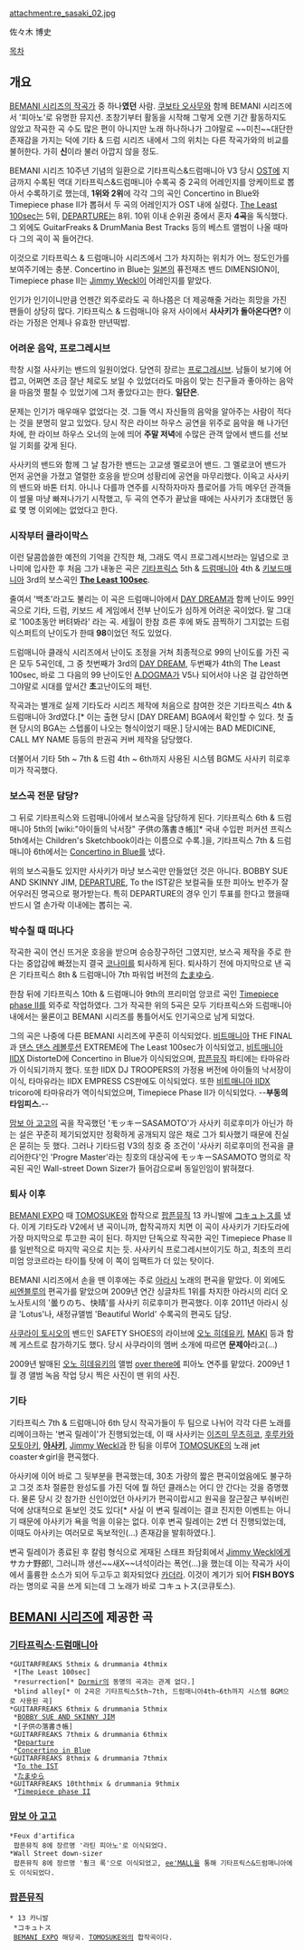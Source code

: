attachment:re_sasaki_02.jpg

佐々木 博史

[[목차]]

== 개요 ==
[[BEMANI 시리즈/아티스트|BEMANI 시리즈의 작곡가]] 중 하나'''였던''' 사람. [[쿠보타 오사무]]와 함께 BEMANI 시리즈에서 '피아노'로 유명한 뮤지션. 초창기부터 활동을 시작해 그렇게 오랜 기간 활동하지도 않았고 작곡한 곡 수도 많은 편이 아니지만 노래 하나하나가 그야말로 ~~미친~~대단한 존재감을 가지는 덕에 기타 & 드럼 시리즈 내에서 그의 위치는 다른 작곡가와의 비교를 불허한다. 가히 '''신'''이라 불러 아깝지 않을 정도.

BEMANI 시리즈 10주년 기념의 일환으로 기타프릭스&드럼매니아 V3 당시 [[OST]]에 지금까지 수록된 역대 기타프릭스&드럼매니아 수록곡 중 2곡의 어레인지를 앙케이트로 뽑아서 수록하기로 했는데, '''1위와 2위'''에 각각 그의 곡인 Concertino in Blue와 Timepiece phase II가 뽑혀서 두 곡의 어레인지가 OST 내에 실렸다. [[The Least 100sec]]는 5위, [[DEPARTURE]]는 8위. 10위 이내 순위권 중에서 혼자 '''4곡'''을 독식했다. 그 외에도 GuitarFreaks & DrumMania Best Tracks 등의 베스트 앨범이 나올 때마다 그의 곡이 꼭 들어간다.

이것으로 기타프릭스 & 드럼매니아 시리즈에서 그가 차지하는 위치가 어느 정도인가를 보여주기에는 충분. Concertino in Blue는 [[일본]]의 퓨전재즈 밴드 DIMENSION이, Timepiece phase II는 [[Jimmy Weckl]]이 어레인지를 맡았다.

인기가 인기이니만큼 언젠간 외주로라도 곡 하나쯤은 더 제공해줄 거라는 희망을 가진 팬들이 상당히 많다. 기타프릭스 & 드럼매니아 유저 사이에서 '''사사키가 돌아온다면?''' 이라는 가정은 언제나 유효한 만년떡밥.

=== 어려운 음악, 프로그레시브 ===
학창 시절 사사키는 밴드의 일원이었다. 당연히 장르는 [[프로그레시브]]. 남들이 보기에 어렵고, 어쩌면 조금 잘난 체로도 보일 수 있었더라도 마음이 맞는 친구들과 좋아하는 음악을 마음껏 펼칠 수 있었기에 그저 좋았다고는 한다. '''일단은'''.

문제는 인기가 매우매우 없었다는 것. 그들 역시 자신들의 음악을 알아주는 사람이 적다는 것을 분명히 알고 있었다. 당시 작은 라이브 하우스 공연을 위주로 음악을 해 나가던 차에, 한 라이브 하우스 오너의 눈에 띄어 '''주말 저녁'''에 수많은 관객 앞에서 밴드를 선보일 기회를 갖게 된다.

사사키의 밴드와 함께 그 날 참가한 밴드는 고교생 멜로코어 밴드. 그 멜로코어 밴드가 먼저 공연을 가졌고 열렬한 호응을 받으며 성황리에 공연을 마무리했다. 이윽고 사사키의 밴드와 바톤 터치. 아니나 다를까 연주를 시작하자마자 플로어를 가득 메우던 관객들이 썰물 마냥 빠져나가기 시작했고, 두 곡의 연주가 끝났을 때에는 사사키가 초대했던 동료 몇 명 이외에는 없었다고 한다.


=== 시작부터 클라이막스 ===
이런 달콤씁쓸한 예전의 기억을 간직한 채, 그래도 역시 프로그레시브라는 일념으로 코나미에 입사한 후 처음 그가 내놓은 곡은 [[기타프릭스]] 5th & [[드럼매니아]] 4th & [[키보드매니아]] 3rd의 보스곡인 '''[[The Least 100sec]]'''. 

줄여서 '백초'라고도 불리는 이 곡은 드럼매니아에서 [[DAY DREAM]]과 함께 난이도 99인 곡으로 기타, 드럼, 키보드 세 게임에서 전부 난이도가 심하게 어려운 곡이었다. 말 그대로 '100초동안 버텨봐라' 라는 곡. 세월이 한참 흐른 후에 봐도 끔찍하기 그지없는 드럼 익스퍼트의 난이도가 한때 '''98'''이었던 적도 있었다. 

드럼매니아 클래식 시리즈에서 난이도 조정을 거쳐 최종적으로 99의 난이도를 가진 곡은 모두 5곡인데, 그 중 첫번째가 3rd의 [[DAY DREAM]], 두번째가 4th의 The Least 100sec, 바로 그 다음의 99 난이도인 [[A.DOGMA]]가 V5나 되어서야 나온 걸 감안하면 그야말로 시대를 앞서간 '''초'''고난이도의 패턴.

작곡과는 별개로 실제 기타도라 시리즈 제작에 처음으로 참여한 것은 기타프릭스 4th & 드럼매니아 3rd였다.[* 이는 출현 당시 [DAY DREAM] BGA에서 확인할 수 있다. 첫 출현 당시의 BGA는 스텝롤이 나오는 형식이었기 때문.] 당시에는 BAD MEDICINE, CALL MY NAME 등등의 판권곡 커버 제작을 담당했다.

더불어서 기타 5th ~ 7th & 드럼 4th ~ 6th까지 사용된 시스템 BGM도 사사키 히로후미가 작곡했다.

=== 보스곡 전문 담당? ===
그 뒤로 기타프릭스와 드럼매니아에서 보스곡을 담당하게 된다. 기타프릭스 6th & 드럼매니아 5th의 [wiki:"아이들의 낙서장" 子供の落書き帳][* 국내 수입판 퍼커션 프릭스 5th에서는 Children's Sketchbook이라는 이름으로 수록.]을, 기타프릭스 7th & 드럼매니아 6th에서는 [[Concertino in Blue]]를 냈다.

위의 보스곡들도 있지만 사사키가 마냥 보스곡만 만들었던 것은 아니다. BOBBY SUE AND SKINNY JIM, [[Departure|DEPARTURE]], To the IST같은 보컬곡들 또한 피아노 반주가 잘 어우러진 명곡으로 평가받는다. 특히 DEPARTURE의 경우 인기 투표를 한다고 했을때 반드시 열 손가락 이내에는 뽑히는 곡.

=== 박수칠 때 떠나다 ===
작곡한 곡이 연신 뜨거운 호응을 받으며 승승장구하던 그였지만, 보스곡 제작을 주로 한다는 중압감에 빠졌는지 결국 [[코나미]]를 퇴사하게 된다. 퇴사하기 전에 마지막으로 낸 곡은 기타프릭스 8th & 드럼매니아 7th 파워업 버전의 [[たまゆら]]. 

한참 뒤에 기타프릭스 10th & 드럼매니아 9th의 프리미엄 앙코르 곡인 [[Timepiece phase II]]를 외주로 작업하였다. 그가 작곡한 위의 5곡은 모두 기타프릭스와 드럼매니아 내에서는 물론이고 BEMANI 시리즈를 통틀어서도 인기곡으로 남게 되었다.

그의 곡은 나중에 다른 BEMANI 시리즈에 꾸준히 이식되었다. [[비트매니아]] THE FINAL과 [[댄스 댄스 레볼루션]] EXTREME에 The Least 100sec가 이식되었고, [[비트매니아 IIDX]] DistorteD에 Concertino in Blue가 이식되었으며, [[팝픈뮤직]] 파티에는 타마유라가 이식되기까지 했다. 또한 IIDX DJ TROOPERS의 가정용 버전에 아이들의 낙서장이 이식, 타마유라는 IIDX EMPRESS CS판에도 이식되었다. 또한 [[비트매니아 IIDX]] tricoro에 타마유라가 역이식되었으며, Timepiece Phase II가 이식되었다. --'''부동의 타임피스.'''--

[[맘보 아 고고]]의 곡을 작곡했던 'モッキーSASAMOTO'가 사사키 히로후미가 아닌가 하는 설은 꾸준히 제기되었지만 정확하게 공개되지 않은 채로 그가 퇴사했기 때문에 진실은 묻히는 듯 했다. 그러나 기타드럼 V3의 칭호 중 조건이 '사사키 히로후미의 전곡을 클리어한다'인 'Progre Master'라는 칭호의 대상곡에 モッキーSASAMOTO 명의로 작곡된 곡인 Wall-street Down Sizer가 들어감으로써 동일인임이 밝혀졌다.

=== 퇴사 이후 ===
[[BEMANI EXPO]] 때 [[TOMOSUKE]]와 합작으로 [[팝픈뮤직]] 13 카니발에 [[コキュトス]]를 냈다. 이게 기타도라 V2에서 낸 곡이니까, 합작곡까지 치면 이 곡이 사사키가 기타도라에 가장 마지막으로 투고한 곡이 된다. 하지만 단독으로 작곡한 곡인 Timepiece Phase II를 일반적으로 마지막 곡으로 치는 듯. 사사키식 프로그레시브이기도 하고, 최초의 프리미엄 앙코르라는 타이틀 탓에 이 쪽이 임팩트가 더 있는 탓이다.

BEMANI 시리즈에서 손을 뗀 이후에는 주로 [[아라시]] 노래의 편곡을 맡았다. 이 외에도 [[씨엔블루]]의 편곡가를 맡았으며 2009년 연간 싱글차트 1위를 차지한 아라시의 리더 오노사토시의 '曇りのち、快晴'를 사사키 히로후미가 편곡했다. 이후 2011년 아라시 싱글 'Lotus'나, 새정규앨범 'Beautiful World' 수록곡의 편곡도 담당.

[[사쿠라이 토시오]]의 밴드인 SAFETY SHOES의 라이브에 [[오노 히데유키]], [[MAKI]] 등과 함께 게스트로 참가하기도 했다. 당시 사쿠라이의 멤버 소개에 따르면 '''문제아'''라고(...)

2009년 발매된 [[오노 히데유키]]의 앨범 [[over there]]에 피아노 연주를 맡았다. 2009년 1월 경 앨범 녹음 작업 당시 찍은 사진이 맨 위의 사진.

=== 기타 ===
기타프릭스 7th & 드럼매니아 6th 당시 작곡가들이 두 팀으로 나뉘어 각각 다른 노래를 리메이크하는 '변곡 릴레이'가 진행되었는데, 이 때 사사키는 [[이즈미 무츠히코]], [[후루카와 모토아키]], '''[[아사키]]''', [[Jimmy Weckl]]과 한 팀을 이루어 [[TOMOSUKE]]의 노래 jet coaster☆girl을 편곡했다.

아사키에 이어 바로 그 뒷부분을 편곡했는데, 30초 가량의 짧은 편곡이었음에도 불구하고 그것 조차 절륜한 완성도를 가진 덕에 뭘 하던 클래스는 어디 안 간다는 것을 증명했다. 물론 당시 갓 참가한 신인이었던 아사키가 편곡이랍시고 원곡을 잘근잘근 부숴버린 덕에 상대적으로 돋보인 것도 있다[* 사실 이 변곡 릴레이는 결코 진지한 이벤트는 아니기 때문에 아사키가 욕을 먹을 이유는 없다. 이후 변곡 릴레이는 2번 더 진행되었는데, 이때도 아사키는 여러모로 독보적인(...) 존재감을 발휘하였다.].

변곡 릴레이가 종료된 후 칼럼 형식으로 게재된 스태프 좌담회에서 [[Jimmy Weckl]]에게 サカナ野郎!, 그러니까 생선~~새X~~녀석이라는 폭언(...)을 했는데 이는 작곡가 사이에서 훌륭한 소스가 되어 두고두고 회자되었다 [[카더라]]. 이것이 계기가 되어 '''FISH BOYS'''라는 명의로 곡을 쓰게 되는데 그 노래가 바로 コキュトス(코큐토스).

== [[BEMANI 시리즈]]에 제공한 곡 ==
=== [[기타프릭스·드럼매니아]] ===
 *GUITARFREAKS 5thmix & drummania 4thmix
  *[The Least 100sec]
  *resurrection[* [[Dormir]]의 동명의 곡과는 관계 없다.]
  *blind alley[* 이 2곡은 기타프릭스5th~7th, 드럼매니아4th~6th까지 시스템 BGM으로 사용된 곡]
 *GUITARFREAKS 6thmix & drummania 5thmix
  *[[BOBBY SUE AND SKINNY JIM]]
  *[子供の落書き帳]
 *GUITARFREAKS 7thmix & drummania 6thmix
  *[[Departure]]
  *[[Concertino in Blue]]
 *GUITARFREAKS 8thmix & drummania 7thmix
  *[[To the IST]]
  *[[たまゆら]]
 *GUITARFREAKS 10ththmix & drummania 9thmix
  *[[Timepiece phase II]]

=== [[맘보 아 고고]] ===
 *Feux d'artifica
  팝픈뮤직 8에 장르명 '라틴 피아노'로 이식되었다.
 *Wall Street down-sizer
  팝픈뮤직 8에 장르명 '훵크 록'으로 이식되었고, [[ee'MALL]]을 통해 기타프릭스&드럼매니아에도 이식되었다.

=== [[팝픈뮤직]] ===
 * 13 카니발
  *コキュトス
  [[BEMANI EXPO]] 해당곡. [[TOMOSUKE]]와의 합작곡이다.
